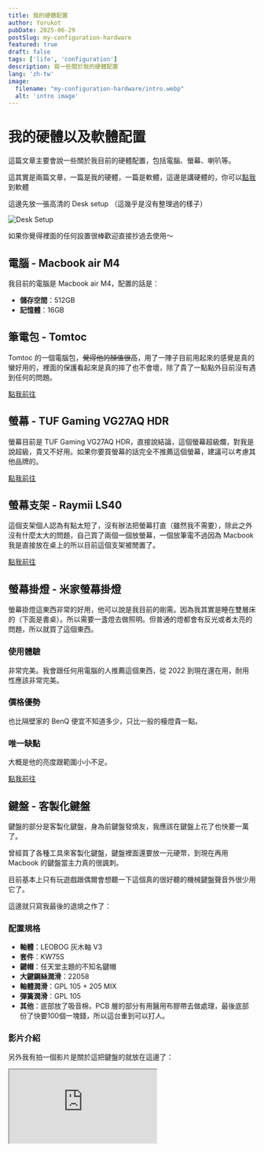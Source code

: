 ```yaml
---
title: 我的硬體配置
author: Yorukot
pubDate: 2025-06-29
postSlug: my-configuration-hardware
featured: true
draft: false
tags: ['life', 'configuration']
description: 寫一些關於我的硬體配置
lang: 'zh-tw'
image:
  filename: "my-configuration-hardware/intro.webp"
  alt: 'intro image'
---
```


# 我的硬體以及軟體配置

這篇文章主要會說一些關於我目前的硬體配置，包括電腦、螢幕、喇叭等。

這其實是兩篇文章，一篇是我的硬體，一篇是軟體，這邊是講硬體的，你可以[點我](/zh-tw/blog/my-configuration-software/)到軟體

這邊先放一張高清的 Desk setup （這幾乎是沒有整理過的樣子）

![Desk Setup](../../../assets/blog/my-configuration-hardware/desk-setup.webp)

如果你覺得裡面的任何設置很棒歡迎直接抄過去使用～

## 電腦 - Macbook air M4

我目前的電腦是 Macbook air M4，配置的話是：

- **儲存空間**：512GB
- **記憶體**：16GB

## 筆電包 - Tomtoc

Tomtoc 的一個電腦包，~~覺得他的顏值很高~~，用了一陣子目前用起來的感覺是真的蠻好用的，裡面的保護看起來是真的摔了也不會壞，除了貴了一點點外目前沒有遇到任何的問題。

[點我前往](https://www.tomtoc.com.tw/a14b02h-13mbp2016)

## 螢幕 - TUF Gaming VG27AQ HDR

螢幕目前是 TUF Gaming VG27AQ HDR，直接說結論，這個螢幕超級爛，對我是說超級，貴又不好用。如果你要買螢幕的話完全不推薦這個螢幕，建議可以考慮其他品牌的。

[點我前往](https://www.asus.com/tw/displays-desktops/monitors/tuf-gaming/tuf-gaming-vg27aq/)

## 螢幕支架 - Raymii LS40

這個支架個人認為有點太短了，沒有辦法把螢幕打直（雖然我不需要），除此之外沒有什麼太大的問題，自己買了兩個一個放螢幕，一個放筆電不過因為 Macbook 我是直接放在桌上的所以目前這個支架被閒置了。

[點我前往](https://store.raymii.com.tw/products/raymii-ls40-aluminum-monitor-arm)

## 螢幕掛燈 - 米家螢幕掛燈

螢幕掛燈這東西非常的好用，他可以說是我目前的剛需。因為我其實是睡在雙層床的（下面是書桌）。所以需要一盞燈去做照明。但普通的燈都會有反光或者太亮的問題，所以就買了這個東西。

### 使用體驗

非常完美。我會跟任何用電腦的人推薦這個東西，從 2022 到現在還在用，耐用性應該非常完美。

### 價格優勢

也比隔壁家的 BenQ 便宜不知道多少，只比一般的檯燈貴一點。

### 唯一缺點

大概是他的亮度跟範圍小小不足。

[點我前往](https://www.mi.com/tw/product/mi-computer-monitor-light-bar/)

## 鍵盤 - 客製化鍵盤

鍵盤的部分是客製化鍵盤，身為前鍵盤發燒友，我應該在鍵盤上花了也快要一萬了。

曾經買了各種工具來客製化鍵盤，鍵盤裡面還要放一元硬幣，到現在再用 Macbook 的鍵盤當主力真的很諷刺。

目前基本上只有玩遊戲跟偶爾會想聽一下這個真的很好聽的機械鍵盤聲音外很少用它了。

這邊就只寫我最後的退燒之作了：

### 配置規格

- **軸體**：LEOBOG 灰木軸 V3
- **套件**：KW75S
- **鍵帽**：任天堂主題的不知名鍵帽
- **大鍵鋼絲潤滑**：22058
- **軸體潤滑**：GPL 105 + 205 MIX
- **彈簧潤滑**：GPL 105
- **其他**：底部放了吸音棉，PCB 層的部分有用醫用布膠帶去做處理，最後底部份了快要100個一塊錢，所以這台重到可以打人。

### 影片介紹

另外我有拍一個影片是關於這把鍵盤的就放在這邊了：

<iframe
  src="https://www.youtube.com/embed/4iQG4aDgDxE"
  allowfullscreen/>

## 滑鼠 - Logitech G304

這個滑鼠用了快要 3 年了，基本上我其實沒有到很喜歡，但就將就著用，而且換成 Macbook 之後我使用滑鼠的時間大幅度下降。

### 主要缺點

- 需要換電池，經常用著用著就沒電了
- 用久之後似乎磨沙層被磨掉了，非常容易打油，用個幾分鐘就要擦一下

[點我前往](https://store.logitech.tw/products/g304)

## 喇叭 - Logitech Z2000

喇叭部分，我自己雖然有一點研究音響相關的東西，但是我自認為我是一個木耳，老實講聽不太出來有什麼區別，個人認為這個喇叭還算是可以，目前沒有遇到什麼太大的問題。

[點我前往](https://store.logitech.tw/products/z200-多媒體音箱2色)

## 耳罩耳機 - ROG STRIX GO 3.5mm

耳罩耳機的部分我是之前在蝦皮上逛到有人以蠻低的價格在賣這台，所以就買了。

### 使用評價

- **音質**：他的音質蠻糟糕的（聽的出來的糟糕）
- **麥克風**：至於麥克風的部分我其實不常用所以就不予置評了

如果你在考慮耳機的話我非常不建議這台，但他還是陪我到現在也快 3 年了。

[點我前往](https://rog.asus.com/tw/headsets-audio/headsets/3-5mm-headsets/rog-strix-go-core-model/)

## 藍芽入耳式耳機 - Liberty 4 NC

藍芽入耳式耳機這東西我自己用了非常多付（應該至少有 7 副左右），對這東西還算是有點經驗。這台的部分我老實講認為不是最好的。

### 詳細評價

- **音質**：音質部份我認為非常不錯。但音質很憑個人，建議可以找個現場試聽
- **降噪**：這台主打的其實是降噪，僅次於旗艦的降噪。我對降噪其實沒有這麼追求，對他的感受就是能用沒有太多評價
- **舒適度**：舒適度部分必須說我覺得蠻爛的，可能我自己的耳型不適合，經常戴著就鬆了，甚至會掉的那種
- **續航**：續航非常好，應該算是我用過這麼多耳機裡面最好的了，我可以從早上 7 點連著到晚上還有電，雖然沒有一直播放就是了

整體來講我覺得還不錯，但如果你想買的話我首推不會是這台就是了。

[點我前往](https://www.soundcore.com.tw/products/liberty-4-nc?)

## 麥克風 - RAZER Seiren Mini

這個麥克風應該也用了至少 3 年了，整體來講我覺得不錯，會推給其他人的那種。

### 使用評價

- **音質**：音質部分我認為還算是符合我的聲線，整體來說也沒有太多的雜音
- **實用性**：這台我要說的話唯一的缺點就是他沒有給一個實體的靜音按鈕。覺得應該要加上（新版有了）

### 總結

這個麥克風非常好，對的起他的價格，如果你要買的話我會推薦 V3，多了一個實體按鈕可以去做靜音，不要小看這個功能，這功能非常好用，軟體靜音跟實體的靜音絕對是實體靜音，尤其當你隨時會被 Gank 的時候。

[點我前往](https://www.razer.com/mena-en/streaming-microphones/razer-seiren-mini)

## 手機 - Oppo Reno5

痾，這台手機用了有一段時間了，簡單來講就是不會當機，我一般的需求都能滿足。但我**絕對**不推薦你買這個東西（比耳罩耳機更不推薦）。

當初買大概 12000 左右，最近有點想換 Google Pixel。

btw 這台他最近的更新連官方軟體都有廣告，我真的服了。

[點我前往](https://www.oppo.com/tw/smartphones/series-reno/reno5/specs)

---

硬體部分大概介紹到這邊，如果你覺得我還有什麼可以介紹讓你認識一下的話，歡迎下面留言。
